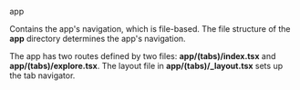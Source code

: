 
<RawH3>app</RawH3>

Contains the app's navigation, which is file-based. The file structure of the **app** directory determines the app's navigation.

The app has two routes defined by two files: **app/(tabs)/index.tsx** and **app/(tabs)/explore.tsx**. The layout file in **app/(tabs)/\_layout.tsx** sets up the tab navigator.
